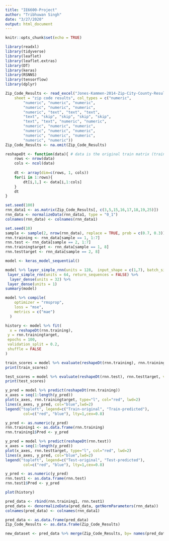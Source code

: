 ---
title: "IE6600-Project"
author: "Tribhuwan Singh"
date: "3/27/2020"
output: html_document
---

```{r setup, include=FALSE}
knitr::opts_chunk$set(echo = TRUE)
```

```{r}
library(readxl)
library(tidyverse)
library(leaflet)
library(leaflet.extras)
library(DT)
library(keras)
library(RSNNS)
library(tensorflow)
library(dplyr)
```

```{r}
Zip_Code_Results <- read_excel("Jones-Kammen-2014-Zip-City-County-Results.xlsx", 
    sheet = "zip code results", col_types = c("numeric", 
        "numeric", "numeric", "numeric", 
        "numeric", "numeric", "numeric", 
        "numeric", "text", "text", "text", 
        "text", "skip", "skip", "skip", "skip", 
        "text", "text", "numeric", "numeric", 
        "numeric", "numeric", "numeric", 
        "numeric", "numeric", "numeric", 
        "numeric", "numeric", "numeric", 
        "numeric", "numeric"))
Zip_Code_Results <- na.omit(Zip_Code_Results)
```



```{r}
reshapeDt <- function(data){ # data is the original train matrix (training dataset)
    rows <- nrow(data)
    cols <- ncol(data)
    
    dt <- array(dim=c(rows, 1, cols))
    for(i in 1:rows){
        dt[i,1,] <- data[i,1:cols]
    }
    dt
}
```


```{r}
set.seed(100)
rnn_data1 <- as.matrix(Zip_Code_Results[, c(3,5,15,16,17,18,19,25)])
rnn_data <- normalizeData(rnn_data1, type = "0_1")
colnames(rnn_data) <- colnames(rnn_data1)

```

```{r}
set.seed(10)
sample <- sample(2, nrow(rnn_data), replace = TRUE, prob = c(0.7, 0.3))
rnn.training <- rnn_data[sample == 1, 1:7]
rnn.test <- rnn_data[sample == 2, 1:7]
rnn.trainingtarget <- rnn_data[sample == 1, 8]
rnn.testtarget <- rnn_data[sample == 2, 8]
```


```{r}
model <- keras_model_sequential()

model %>% layer_simple_rnn(units = 128,  input_shape = c(1,7), batch_size = 32, return_sequences = TRUE) %>%
 layer_simple_rnn(units = 64, return_sequences = FALSE) %>%
  layer_dense(units = 32) %>%
 layer_dense(units = 1)
summary(model)
```


```{r}
model %>% compile(
    optimizer = "rmsprop",
    loss = "mse",
    metrics = c("mae")
  )

```


```{r}
history <- model %>% fit(
  x = reshapeDt(rnn.training),
 y = rnn.trainingtarget,
 epochs = 100,
 validation_split = 0.2,
 shuffle = FALSE
)
```

```{r}
train_scores = model %>% evaluate(reshapeDt(rnn.training), rnn.trainingtarget, verbose = 0)
print(train_scores)
```


```{r}
test_scores = model %>% evaluate(reshapeDt(rnn.test), rnn.testtarget, verbose = 0)
print(test_scores)
```


```{r}
y_pred = model %>% predict(reshapeDt(rnn.training))
x_axes = seq(1:length(y_pred))
plot(x_axes, rnn.trainingtarget, type="l", col="red", lwd=2)
lines(x_axes, y_pred, col="blue",lwd=2)
legend("topleft", legend=c("Train-original", "Train-predicted"),
        col=c("red", "blue"), lty=1,cex=0.8) 
```


```{r}
y_pred <- as.numeric(y_pred)
rnn.training1 <- as.data.frame(rnn.training)
rnn.training1$Pred <- y_pred
```


```{r}
y_pred = model %>% predict(reshapeDt(rnn.test))
x_axes = seq(1:length(y_pred))
plot(x_axes, rnn.testtarget, type="l", col="red", lwd=2)
lines(x_axes, y_pred, col="blue",lwd=2)
legend("topleft", legend=c("Test-original", "Test-predicted"),
        col=c("red", "blue"), lty=1,cex=0.8) 
```

```{r}
y_pred <- as.numeric(y_pred)
rnn.test1 <- as.data.frame(rnn.test)
rnn.test1$Pred <- y_pred
```


```{r}
plot(history)
```


```{r}
pred_data <- rbind(rnn.training1, rnn.test1)
pred_data <- denormalizeData(pred_data, getNormParameters(rnn_data))
colnames(pred_data) <- colnames(rnn_data1)

pred_data <- as.data.frame(pred_data)
Zip_Code_Results <- as.data.frame(Zip_Code_Results)

new_dataset <- pred_data %>% merge(Zip_Code_Results, by= names(pred_data)[1:7], sort = FALSE)
```






















